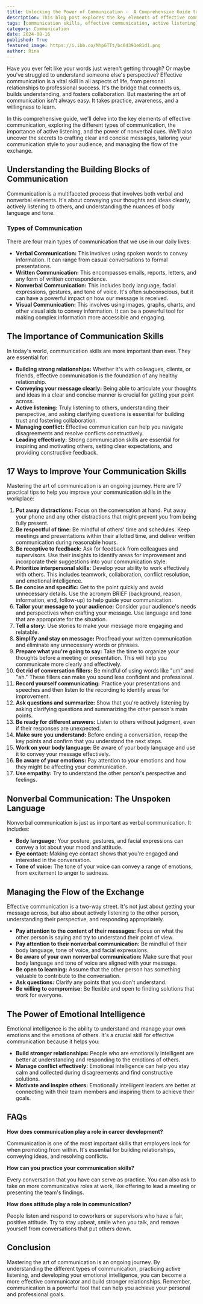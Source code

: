 ```yaml
---
title: Unlocking the Power of Communication -  A Comprehensive Guide to Mastering the Art of Conversation
description: This blog post explores the key elements of effective communication, covering different types, the importance of active listening, and the power of nonverbal cues. It also provides practical tips to improve your communication skills in the workplace and beyond.
tags: [communication skills, effective communication, active listening]
category: Communication
date: 2024-08-16
published: True
featured_image: https://i.ibb.co/Mhp6TTt/bc04391e81d1.png
author: Rina
---
```



Have you ever felt like your words just weren't getting through? Or maybe you've struggled to understand someone else's perspective?  Effective communication is a vital skill in all aspects of life, from personal relationships to professional success. It's the bridge that connects us, builds understanding, and fosters collaboration. But mastering the art of communication isn't always easy. It takes practice, awareness, and a willingness to learn. 

In this comprehensive guide, we'll delve into the key elements of effective communication, exploring the different types of communication, the importance of active listening, and the power of nonverbal cues. We'll also uncover the secrets to crafting clear and concise messages, tailoring your communication style to your audience, and managing the flow of the exchange. 

## Understanding the Building Blocks of Communication

Communication is a multifaceted process that involves both verbal and nonverbal elements. It's about conveying your thoughts and ideas clearly, actively listening to others, and understanding the nuances of body language and tone. 

### Types of Communication

There are four main types of communication that we use in our daily lives:

* **Verbal Communication:** This involves using spoken words to convey information. It can range from casual conversations to formal presentations. 
* **Written Communication:** This encompasses emails, reports, letters, and any form of written correspondence. 
* **Nonverbal Communication:** This includes body language, facial expressions, gestures, and tone of voice. It's often subconscious, but it can have a powerful impact on how our message is received.
* **Visual Communication:** This involves using images, graphs, charts, and other visual aids to convey information. It can be a powerful tool for making complex information more accessible and engaging.

## The Importance of Communication Skills

In today's world, communication skills are more important than ever. They are essential for:

* **Building strong relationships:**  Whether it's with colleagues, clients, or friends, effective communication is the foundation of any healthy relationship.
* **Conveying your message clearly:**  Being able to articulate your thoughts and ideas in a clear and concise manner is crucial for getting your point across.
* **Active listening:**  Truly listening to others, understanding their perspective, and asking clarifying questions is essential for building trust and fostering collaboration.
* **Managing conflict:**  Effective communication can help you navigate disagreements and resolve conflicts constructively.
* **Leading effectively:**  Strong communication skills are essential for inspiring and motivating others, setting clear expectations, and providing constructive feedback.

## 17 Ways to Improve Your Communication Skills

Mastering the art of communication is an ongoing journey. Here are 17 practical tips to help you improve your communication skills in the workplace:

1. **Put away distractions:**  Focus on the conversation at hand. Put away your phone and any other distractions that might prevent you from being fully present.
2. **Be respectful of time:**  Be mindful of others' time and schedules. Keep meetings and presentations within their allotted time, and deliver written communication during reasonable hours.
3. **Be receptive to feedback:**  Ask for feedback from colleagues and supervisors. Use their insights to identify areas for improvement and incorporate their suggestions into your communication style.
4. **Prioritize interpersonal skills:**  Develop your ability to work effectively with others. This includes teamwork, collaboration, conflict resolution, and emotional intelligence.
5. **Be concise and specific:**  Get to the point quickly and avoid unnecessary details. Use the acronym BRIEF (background, reason, information, end, follow-up) to help guide your communication.
6. **Tailor your message to your audience:**  Consider your audience's needs and perspectives when crafting your message. Use language and tone that are appropriate for the situation.
7. **Tell a story:**  Use stories to make your message more engaging and relatable.
8. **Simplify and stay on message:**  Proofread your written communication and eliminate any unnecessary words or phrases.
9. **Prepare what you're going to say:**  Take the time to organize your thoughts before a meeting or presentation. This will help you communicate more clearly and effectively.
10. **Get rid of conversation fillers:**  Be mindful of using words like "um" and "ah." These fillers can make you sound less confident and professional.
11. **Record yourself communicating:**  Practice your presentations and speeches and then listen to the recording to identify areas for improvement.
12. **Ask questions and summarize:**  Show that you're actively listening by asking clarifying questions and summarizing the other person's main points.
13. **Be ready for different answers:**  Listen to others without judgment, even if their responses are unexpected.
14. **Make sure you understand:**  Before ending a conversation, recap the key points and confirm that you understand the next steps.
15. **Work on your body language:**  Be aware of your body language and use it to convey your message effectively.
16. **Be aware of your emotions:**  Pay attention to your emotions and how they might be affecting your communication.
17. **Use empathy:**  Try to understand the other person's perspective and feelings.

##  Nonverbal Communication: The Unspoken Language

Nonverbal communication is just as important as verbal communication. It includes:

* **Body language:**  Your posture, gestures, and facial expressions can convey a lot about your mood and attitude.
* **Eye contact:**  Making eye contact shows that you're engaged and interested in the conversation.
* **Tone of voice:**  The tone of your voice can convey a range of emotions, from excitement to anger to sadness.

##  Managing the Flow of the Exchange

Effective communication is a two-way street. It's not just about getting your message across, but also about actively listening to the other person, understanding their perspective, and responding appropriately. 

* **Pay attention to the content of their messages:**  Focus on what the other person is saying and try to understand their point of view.
* **Pay attention to their nonverbal communication:**  Be mindful of their body language, tone of voice, and facial expressions.
* **Be aware of your own nonverbal communication:**  Make sure that your body language and tone of voice are aligned with your message.
* **Be open to learning:**  Assume that the other person has something valuable to contribute to the conversation.
* **Ask questions:**  Clarify any points that you don't understand.
* **Be willing to compromise:**  Be flexible and open to finding solutions that work for everyone.

##  The Power of Emotional Intelligence

Emotional intelligence is the ability to understand and manage your own emotions and the emotions of others. It's a crucial skill for effective communication because it helps you:

* **Build stronger relationships:**  People who are emotionally intelligent are better at understanding and responding to the emotions of others.
* **Manage conflict effectively:**  Emotional intelligence can help you stay calm and collected during disagreements and find constructive solutions.
* **Motivate and inspire others:**  Emotionally intelligent leaders are better at connecting with their team members and inspiring them to achieve their goals.

##  FAQs

**How does communication play a role in career development?**

Communication is one of the most important skills that employers look for when promoting from within. It's essential for building relationships, conveying ideas, and resolving conflicts.

**How can you practice your communication skills?**

Every conversation that you have can serve as practice. You can also ask to take on more communicative roles at work, like offering to lead a meeting or presenting the team's findings.

**How does attitude play a role in communication?**

People listen and respond to coworkers or supervisors who have a fair, positive attitude. Try to stay upbeat, smile when you talk, and remove yourself from conversations that put others down.

##  Conclusion

Mastering the art of communication is an ongoing journey. By understanding the different types of communication, practicing active listening, and developing your emotional intelligence, you can become a more effective communicator and build stronger relationships. Remember, communication is a powerful tool that can help you achieve your personal and professional goals.
